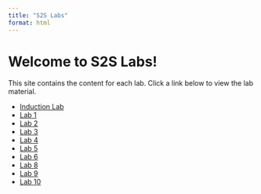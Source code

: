 ```yaml
---
title: "S2S Labs"
format: html
---
```


# Welcome to S2S Labs!

This site contains the content for each lab. Click a link below to view the lab material.

- [Induction Lab](Lab0/)
- [Lab 1](Lab1/)
- [Lab 2](Lab2/)
- [Lab 3](Lab3/)
- [Lab 4](Lab4/)
- [Lab 5](Lab5/)
- [Lab 6](Lab6/)
- [Lab 8](Lab8/)
- [Lab 9](Lab9/)
- [Lab 10](Lab10/)

